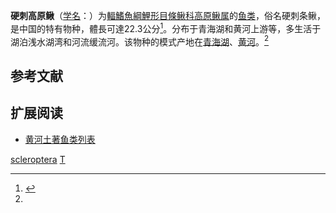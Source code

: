 {{Speciesbox
| name = 硬刺高原鳅
| status = NE
| status_system = IUCN3.1
| image = 
| genus = Triplophysa
| species = scleroptera
| authority = ({{le|Herzenstein|Solomon Herzenstein}}, 1888)<ref name='id6407'>{{cite web| url =http://www.bioinfo.cn/db05/BjdwSpecies.php?action=view&id=6407| title =硬刺高原鳅| work =中国动物物种编目数据库| publisher =中国科学院微生物研究所| author =中国科学院动物研究所| accessdate =2009-04-11| deadurl =yes| archiveurl =https://web.archive.org/web/20160305013226/http://www.bioinfo.cn/db05/BjdwSpecies.php?action=view&id=6407| archivedate =2016-03-05}}</ref>
}}

'''硬刺高原鳅'''（[[学名|学名]]：{{lang|la|''Triplophysa scleroptera''}}）为[[輻鰭魚綱|輻鰭魚綱]][[鯉形目|鯉形目]][[條鳅科|條鳅科]][[高原鳅属|高原鳅属]]的[[鱼类|鱼类]]，俗名硬刺条鳅，是中国的特有物种，體長可達22.3公分<ref>{{cite web|url=http://wpbp.sinica.edu.tw/Summary/SpeciesSummary.php?id=56056&lang=chinese|title=Triplophysa scleroptera|access-date=2022-03-10|archive-date=2022-02-09|archive-url=https://web.archive.org/web/20220209071609/http://wpbp.sinica.edu.tw/Summary/SpeciesSummary.php?id=56056&lang=chinese|dead-url=no}}</ref>。分布于青海湖和黄河上游等，多生活于湖泊浅水湖湾和河流缓流河。该物种的模式产地在[[青海湖|青海湖]]、[[黄河|黄河]]。<ref name='id6407'/>

== 参考文献 ==
{{reflist}}

== 扩展阅读 ==
{{refbegin}}
{{wikispecies-inline|Triplophysa scleroptera|硬刺高原鳅}}
{{refend}}
* [[黄河土著鱼类列表|黄河土著鱼类列表]]
{{Taxonbar|from=Q1041677}}

[[Category:高原鳅属|scleroptera]]
[[Category:1888年描述的鱼类|T]]


{{鯉形目小作品}}